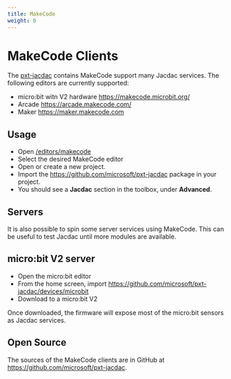 ```yaml
---
title: MakeCode
weight: 0
---
```


# MakeCode Clients

The [pxt-jacdac](https://github.com/microsoft/pxt-jacdac) contains MakeCode support many Jacdac services.
The following editors are currently supported:

* micro:bit witn V2 hardware https://makecode.microbit.org/
* Arcade https://arcade.makecode.com/
* Maker https://maker.makecode.com

## Usage

* Open [/editors/makecode](https://microsoft.github.com/jacdac-docs/editors/makecode)
* Select the desired MakeCode editor
* Open or create a new project.
* Import the https://github.com/microsoft/pxt-jacdac package in your project.
* You should see a **Jacdac** section in the toolbox, under **Advanced**.

## Servers

It is also possible to spin some server services using MakeCode. This can be useful to test Jacdac until more modules are available.

## micro:bit V2 server

* Open the micro:bit editor
* From the home screen, import https://github.com/microsoft/pxt-jacdac/devices/microbit
* Download to a micro:bit V2

Once downloaded, the firmware will expose most of the micro:bit sensors as Jacdac services.

## Open Source

The sources of the MakeCode clients are in GitHub at https://github.com/microsoft/pxt-jacdac.

